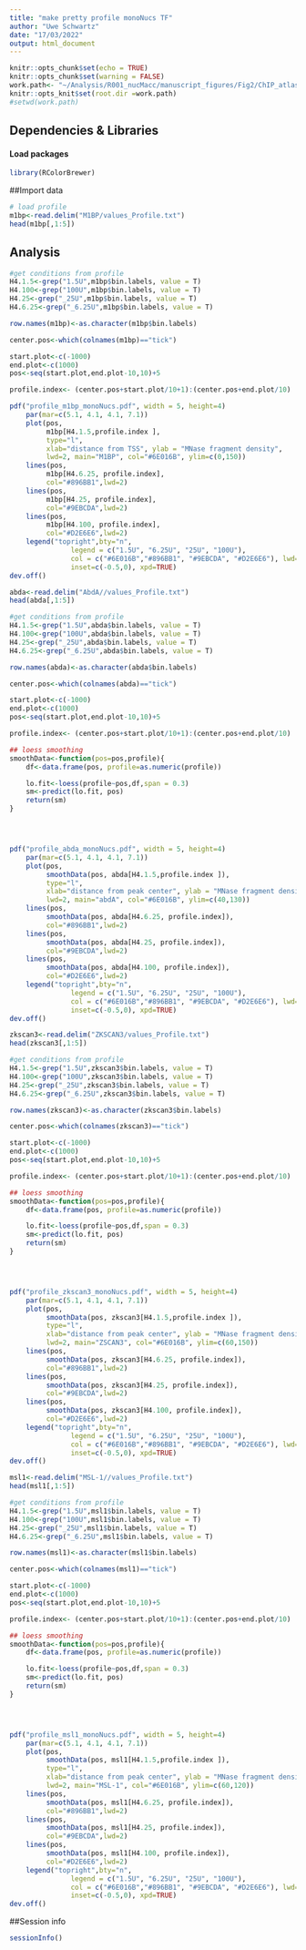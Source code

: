 ```yaml
---
title: "make pretty profile monoNucs TF"
author: "Uwe Schwartz"
date: "17/03/2022"
output: html_document
---
```


```r
knitr::opts_chunk$set(echo = TRUE)
knitr::opts_chunk$set(warning = FALSE)
work.path<- "~/Analysis/R001_nucMacc/manuscript_figures/Fig2/ChIP_atlas/profiles/"
knitr::opts_knit$set(root.dir =work.path)
#setwd(work.path)
```

## Dependencies & Libraries

#### Load packages
```r
library(RColorBrewer)
```

##Import data

```r
# load profile
m1bp<-read.delim("M1BP/values_Profile.txt")
head(m1bp[,1:5])

```


## Analysis

```r
#get conditions from profile
H4.1.5<-grep("1.5U",m1bp$bin.labels, value = T)
H4.100<-grep("100U",m1bp$bin.labels, value = T)
H4.25<-grep("_25U",m1bp$bin.labels, value = T)
H4.6.25<-grep("_6.25U",m1bp$bin.labels, value = T)

row.names(m1bp)<-as.character(m1bp$bin.labels)

center.pos<-which(colnames(m1bp)=="tick")

start.plot<-c(-1000)
end.plot<-c(1000)
pos<-seq(start.plot,end.plot-10,10)+5

profile.index<- (center.pos+start.plot/10+1):(center.pos+end.plot/10)

pdf("profile_m1bp_monoNucs.pdf", width = 5, height=4)
    par(mar=c(5.1, 4.1, 4.1, 7.1))
    plot(pos,
         m1bp[H4.1.5,profile.index ], 
         type="l", 
         xlab="distance from TSS", ylab = "MNase fragment density",
         lwd=2, main="M1BP", col="#6E016B", ylim=c(0,150))
    lines(pos,
         m1bp[H4.6.25, profile.index],
         col="#896BB1",lwd=2)
    lines(pos,
         m1bp[H4.25, profile.index],
         col="#9EBCDA",lwd=2)
    lines(pos,
         m1bp[H4.100, profile.index],
         col="#D2E6E6",lwd=2)
    legend("topright",bty="n",
               legend = c("1.5U", "6.25U", "25U", "100U"),
               col = c("#6E016B","#896BB1", "#9EBCDA", "#D2E6E6"), lwd=2,
               inset=c(-0.5,0), xpd=TRUE)
dev.off()


```

```r
abda<-read.delim("AbdA//values_Profile.txt")
head(abda[,1:5])

#get conditions from profile
H4.1.5<-grep("1.5U",abda$bin.labels, value = T)
H4.100<-grep("100U",abda$bin.labels, value = T)
H4.25<-grep("_25U",abda$bin.labels, value = T)
H4.6.25<-grep("_6.25U",abda$bin.labels, value = T)

row.names(abda)<-as.character(abda$bin.labels)

center.pos<-which(colnames(abda)=="tick")

start.plot<-c(-1000)
end.plot<-c(1000)
pos<-seq(start.plot,end.plot-10,10)+5

profile.index<- (center.pos+start.plot/10+1):(center.pos+end.plot/10)

## loess smoothing
smoothData<-function(pos=pos,profile){
    df<-data.frame(pos, profile=as.numeric(profile))

    lo.fit<-loess(profile~pos,df,span = 0.3)
    sm<-predict(lo.fit, pos)
    return(sm)
}




pdf("profile_abda_monoNucs.pdf", width = 5, height=4)
    par(mar=c(5.1, 4.1, 4.1, 7.1))
    plot(pos,
         smoothData(pos, abda[H4.1.5,profile.index ]), 
         type="l", 
         xlab="distance from peak center", ylab = "MNase fragment density",
         lwd=2, main="abdA", col="#6E016B", ylim=c(40,130))
    lines(pos,
         smoothData(pos, abda[H4.6.25, profile.index]),
         col="#896BB1",lwd=2)
    lines(pos,
         smoothData(pos, abda[H4.25, profile.index]),
         col="#9EBCDA",lwd=2)
    lines(pos,
         smoothData(pos, abda[H4.100, profile.index]),
         col="#D2E6E6",lwd=2)
    legend("topright",bty="n",
               legend = c("1.5U", "6.25U", "25U", "100U"),
               col = c("#6E016B","#896BB1", "#9EBCDA", "#D2E6E6"), lwd=2,
               inset=c(-0.5,0), xpd=TRUE)
dev.off()


```
```r
zkscan3<-read.delim("ZKSCAN3/values_Profile.txt")
head(zkscan3[,1:5])

#get conditions from profile
H4.1.5<-grep("1.5U",zkscan3$bin.labels, value = T)
H4.100<-grep("100U",zkscan3$bin.labels, value = T)
H4.25<-grep("_25U",zkscan3$bin.labels, value = T)
H4.6.25<-grep("_6.25U",zkscan3$bin.labels, value = T)

row.names(zkscan3)<-as.character(zkscan3$bin.labels)

center.pos<-which(colnames(zkscan3)=="tick")

start.plot<-c(-1000)
end.plot<-c(1000)
pos<-seq(start.plot,end.plot-10,10)+5

profile.index<- (center.pos+start.plot/10+1):(center.pos+end.plot/10)

## loess smoothing
smoothData<-function(pos=pos,profile){
    df<-data.frame(pos, profile=as.numeric(profile))

    lo.fit<-loess(profile~pos,df,span = 0.3)
    sm<-predict(lo.fit, pos)
    return(sm)
}




pdf("profile_zkscan3_monoNucs.pdf", width = 5, height=4)
    par(mar=c(5.1, 4.1, 4.1, 7.1))
    plot(pos,
         smoothData(pos, zkscan3[H4.1.5,profile.index ]), 
         type="l", 
         xlab="distance from peak center", ylab = "MNase fragment density",
         lwd=2, main="ZSCAN3", col="#6E016B", ylim=c(60,150))
    lines(pos,
         smoothData(pos, zkscan3[H4.6.25, profile.index]),
         col="#896BB1",lwd=2)
    lines(pos,
         smoothData(pos, zkscan3[H4.25, profile.index]),
         col="#9EBCDA",lwd=2)
    lines(pos,
         smoothData(pos, zkscan3[H4.100, profile.index]),
         col="#D2E6E6",lwd=2)
    legend("topright",bty="n",
               legend = c("1.5U", "6.25U", "25U", "100U"),
               col = c("#6E016B","#896BB1", "#9EBCDA", "#D2E6E6"), lwd=2,
               inset=c(-0.5,0), xpd=TRUE)
dev.off()


```

```r
msl1<-read.delim("MSL-1//values_Profile.txt")
head(msl1[,1:5])

#get conditions from profile
H4.1.5<-grep("1.5U",msl1$bin.labels, value = T)
H4.100<-grep("100U",msl1$bin.labels, value = T)
H4.25<-grep("_25U",msl1$bin.labels, value = T)
H4.6.25<-grep("_6.25U",msl1$bin.labels, value = T)

row.names(msl1)<-as.character(msl1$bin.labels)

center.pos<-which(colnames(msl1)=="tick")

start.plot<-c(-1000)
end.plot<-c(1000)
pos<-seq(start.plot,end.plot-10,10)+5

profile.index<- (center.pos+start.plot/10+1):(center.pos+end.plot/10)

## loess smoothing
smoothData<-function(pos=pos,profile){
    df<-data.frame(pos, profile=as.numeric(profile))

    lo.fit<-loess(profile~pos,df,span = 0.3)
    sm<-predict(lo.fit, pos)
    return(sm)
}




pdf("profile_msl1_monoNucs.pdf", width = 5, height=4)
    par(mar=c(5.1, 4.1, 4.1, 7.1))
    plot(pos,
         smoothData(pos, msl1[H4.1.5,profile.index ]), 
         type="l", 
         xlab="distance from peak center", ylab = "MNase fragment density",
         lwd=2, main="MSL-1", col="#6E016B", ylim=c(60,120))
    lines(pos,
         smoothData(pos, msl1[H4.6.25, profile.index]),
         col="#896BB1",lwd=2)
    lines(pos,
         smoothData(pos, msl1[H4.25, profile.index]),
         col="#9EBCDA",lwd=2)
    lines(pos,
         smoothData(pos, msl1[H4.100, profile.index]),
         col="#D2E6E6",lwd=2)
    legend("topright",bty="n",
               legend = c("1.5U", "6.25U", "25U", "100U"),
               col = c("#6E016B","#896BB1", "#9EBCDA", "#D2E6E6"), lwd=2,
               inset=c(-0.5,0), xpd=TRUE)
dev.off()


```


##Session info
```r
sessionInfo()
```



